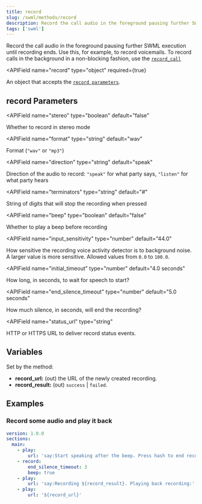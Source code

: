 ```yaml
---
title: record
slug: /swml/methods/record
description: Record the call audio in the foreground pausing further SWML execution until recording ends.
tags: ['swml']
---
```



Record the call audio in the foreground pausing further SWML execution until recording ends. Use this, for example, to record voicemails.
To record calls in the background in a non-blocking fashion, use the [`record_call`](./record_call.mdx)

<APIField
  name="record"
  type="object"
  required={true}
>
  An object that accepts the [`record parameters`](#record-parameters).
</APIField>

## **record Parameters**

<APIField
  name="stereo"
  type="boolean"
  default="false"
>
  Whether to record in stereo mode
</APIField>

<APIField
  name="format"
  type="string"
  default="wav"
>
  Format (`"wav"` or `"mp3"`)
</APIField>

<APIField
  name="direction"
  type="string"
  default="speak"
>
  Direction of the audio to record: `"speak"` for what party says, `"listen"` for what party hears
</APIField>

<APIField
  name="terminators"
  type="string"
  default="#"
>
  String of digits that will stop the recording when pressed
</APIField>

<APIField
  name="beep"
  type="boolean"
  default="false"
>
  Whether to play a beep before recording
</APIField>

<APIField
  name="input_sensitivity"
  type="number"
  default="44.0"
>
  How sensitive the recording voice activity detector is to background noise. A larger value is more sensitive. Allowed values from `0.0` to `100.0`.
</APIField>

<APIField
  name="initial_timeout"
  type="number"
  default="4.0 seconds"
>
  How long, in seconds, to wait for speech to start?
</APIField>

<APIField
  name="end_silence_timeout"
  type="number"
  default="5.0 seconds"
>
  How much silence, in seconds, will end the recording?
</APIField>

<APIField
  name="status_url"
  type="string"
>
  HTTP or HTTPS URL to deliver record status events.
</APIField>

## **Variables**

Set by the method:

- **record_url:** (out) the URL of the newly created recording.
- **record_result:** (out) `success` | `failed`.

## **Examples**

### Record some audio and play it back

```yaml andJson
version: 1.0.0
sections:
  main:
    - play:
        url: 'say:Start speaking after the beep. Press hash to end recording.'
    - record:
        end_silence_timeout: 3
        beep: true
    - play:
        url: 'say:Recording ${record_result}. Playing back recording:'
    - play:
        url: '${record_url}'
```
